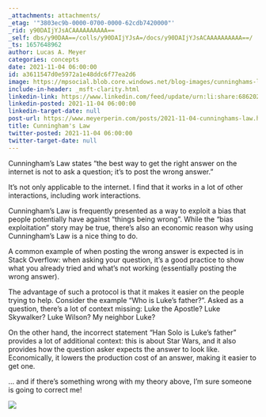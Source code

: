 ```yaml
---
_attachments: attachments/
_etag: '"3803ec9b-0000-0700-0000-62cdb7420000"'
_rid: y90DAIjYJsACAAAAAAAAAA==
_self: dbs/y90DAA==/colls/y90DAIjYJsA=/docs/y90DAIjYJsACAAAAAAAAAA==/
_ts: 1657648962
author: Lucas A. Meyer
categories: concepts
date: 2021-11-04 06:00:00
id: a3611547d0e5972a1e48ddc6f77ea2d6
image: https://mpsocial.blob.core.windows.net/blog-images/cunninghams-law.jpg
include-in-header: _msft-clarity.html
linkedin-link: https://www.linkedin.com/feed/update/urn:li:share:6862028173295648769
linkedin-posted: 2021-11-04 06:00:00
linkedin-target-date: null
post-url: https://www.meyerperin.com/posts/2021-11-04-cunninghams-law.html
title: Cunningham's Law
twitter-posted: 2021-11-04 06:00:00
twitter-target-date: null
---
```


Cunningham's Law states "the best way to get the right answer on the internet is not to ask a question; it's to post the wrong answer." 

It's not only applicable to the internet. I find that it works in a lot of other interactions, including work interactions. 

Cunningham's Law is frequently presented as a way to exploit a bias that people potentially have against "things being wrong". While the "bias exploitation" story may be true, there's also an economic reason why using Cunningham's Law is a nice thing to do.

A common example of when posting the wrong answer is expected is in Stack Overflow: when asking your question, it's a good practice to show what you already tried and what's not working (essentially posting the wrong answer). 

The advantage of such a protocol is that it makes it easier on the people trying to help. Consider the example "Who is Luke's father?". Asked as a question, there's a lot of context missing: Luke the Apostle? Luke Skywalker? Luke Wilson? My neighbor Luke? 

On the other hand, the incorrect statement "Han Solo is Luke's father" provides a lot of additional context: this is about Star Wars, and it also provides how the question asker expects the answer to look like. Economically, it lowers the production cost of an answer, making it easier to get one.

... and if there's something wrong with my theory above, I'm sure someone is going to correct me!

![](https://mpsocial.blob.core.windows.net/blog-images/cunninghams-law.jpg)

